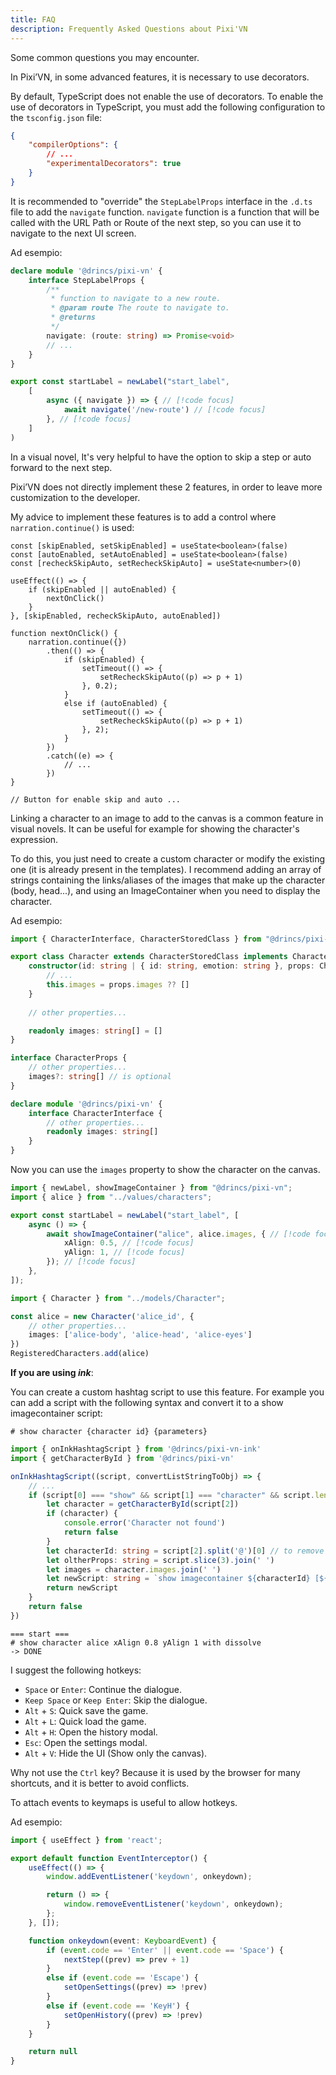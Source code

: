 ```yaml
---
title: FAQ
description: Frequently Asked Questions about Pixi'VN
---
```



Some common questions you may encounter.

<Accordions>

<Accordion title="How enable the decorators in TypeScript?" id="how-enable-the-decorators-in-typescript">

In Pixi’VN, in some advanced features, it is necessary to use decorators.

By default, TypeScript does not enable the use of decorators. To enable the use of decorators in TypeScript, you must add the following configuration to the `tsconfig.json` file:

```json title="tsconfig.json"
{
    "compilerOptions": {
        // ...
        "experimentalDecorators": true
    }
}
```

</Accordion>

<Accordion title="How use navigation function in step/label?" id="how-use-navigation-function-in-step-label">

It is recommended to "override" the `StepLabelProps` interface in the `.d.ts` file to add the `navigate` function. `navigate` function is a function that will be called with the URL Path or Route of the next step, so you can use it to navigate to the next UI screen.

Ad esempio:

```ts tab="pixi-vn.d.ts"
declare module '@drincs/pixi-vn' {
    interface StepLabelProps {
        /**
         * function to navigate to a new route.
         * @param route The route to navigate to.
         * @returns 
         */
        navigate: (route: string) => Promise<void>
        // ...
    }
}
```

```ts tab="labels/startLabel.ts"
export const startLabel = newLabel("start_label",
    [
        async ({ navigate }) => { // [!code focus]
            await navigate('/new-route') // [!code focus]
        }, // [!code focus]
    ]
)
```

</Accordion>

<Accordion title="Skip step and Auto Forward" id="skip-step-and-auto-forward">

In a visual novel, It's very helpful to have the option to skip a step or auto forward to the next step.

Pixi’VN does not directly implement these 2 features, in order to leave more customization to the developer.

My advice to implement these features is to add a control where `narration.continue()` is used:

```tsx title="React example"
const [skipEnabled, setSkipEnabled] = useState<boolean>(false)
const [autoEnabled, setAutoEnabled] = useState<boolean>(false)
const [recheckSkipAuto, setRecheckSkipAuto] = useState<number>(0)

useEffect(() => {
    if (skipEnabled || autoEnabled) {
        nextOnClick()
    }
}, [skipEnabled, recheckSkipAuto, autoEnabled])

function nextOnClick() {
    narration.continue({})
        .then(() => {
            if (skipEnabled) {
                setTimeout(() => {
                    setRecheckSkipAuto((p) => p + 1)
                }, 0.2);
            }
            else if (autoEnabled) {
                setTimeout(() => {
                    setRecheckSkipAuto((p) => p + 1)
                }, 2);
            }
        })
        .catch((e) => {
            // ...
        })
}

// Button for enable skip and auto ...
```

</Accordion>

<Accordion title="How to link a character to an image to add to the canvas?" id="how-to-link-a-character-to-an-image">

Linking a character to an image to add to the canvas is a common feature in visual novels. It can be useful for example for showing the character's expression.

To do this, you just need to create a <DynamicLink href="/start/character#custom-class">custom character</DynamicLink> or modify the existing one (it is already present in the templates).
I recommend adding an array of strings containing the links/aliases of the images that make up the character (body, head...), and using an <DynamicLink href="/start/canvas-image-container">ImageContainer</DynamicLink> when you need to display the character.

Ad esempio:

```ts tab="models/Character.ts"
import { CharacterInterface, CharacterStoredClass } from "@drincs/pixi-vn";

export class Character extends CharacterStoredClass implements CharacterInterface {
    constructor(id: string | { id: string, emotion: string }, props: CharacterProps) {
        // ...
        this.images = props.images ?? []
    }
    
    // other properties...

    readonly images: string[] = []
}

interface CharacterProps {
    // other properties...
    images?: string[] // is optional
}
```

```ts tab="pixi-vn.d.ts"
declare module '@drincs/pixi-vn' {
    interface CharacterInterface {
        // other properties...
        readonly images: string[]
    }
}
```

Now you can use the `images` property to show the character on the canvas.

```ts tab="labels/startLabel.ts"
import { newLabel, showImageContainer } from "@drincs/pixi-vn";
import { alice } from "../values/characters";

export const startLabel = newLabel("start_label", [
    async () => {
        await showImageContainer("alice", alice.images, { // [!code focus]
            xAlign: 0.5, // [!code focus]
            yAlign: 1, // [!code focus]
        }); // [!code focus]
    },
]);
```

```ts tab="values/characters.ts"
import { Character } from "../models/Character";

const alice = new Character('alice_id', {
    // other properties...
    images: ['alice-body', 'alice-head', 'alice-eyes']
})
RegisteredCharacters.add(alice)
```

**If you are using _ink_**:

You can create a <DynamicLink href="/ink/hashtag">custom hashtag script</DynamicLink> to use this feature.
For example you can add a script with the following syntax and convert it to a <DynamicLink href="/ink/canvas#show-a-image-container-in-ink">show imagecontainer script</DynamicLink>:

```ink title="ink"
# show character {character id} {parameters}
```

```ts tab="utils/ink-utility.ts"
import { onInkHashtagScript } from '@drincs/pixi-vn-ink'
import { getCharacterById } from '@drincs/pixi-vn'

onInkHashtagScript((script, convertListStringToObj) => {
    // ...
    if (script[0] === "show" && script[1] === "character" && script.length > 2) {
        let character = getCharacterById(script[2])
        if (character) {
            console.error('Character not found')
            return false 
        }
        let characterId: string = script[2].split('@')[0] // to remove the emotion
        let oltherProps: string = script.slice(3).join(' ')
        let images = character.images.join(' ')
        let newScript: string = `show imagecontainer ${characterId} [${images}] ${oltherProps}`
        return newScript
    }
    return false
})
```

```ink tab="ink/start.ink"
=== start ===
# show character alice xAlign 0.8 yAlign 1 with dissolve
-> DONE
```

</Accordion>

<Accordion title="Keyboard shortcuts (hotkeys)" id="hotkeys">

I suggest the following hotkeys:

- `Space` or `Enter`: Continue the dialogue.
- `Keep Space` or `Keep Enter`: Skip the dialogue.
- `Alt` + `S`: Quick save the game.
- `Alt` + `L`: Quick load the game.
- `Alt` + `H`: Open the history modal.
- `Esc`: Open the settings modal.
- `Alt` + `V`: Hide the UI (Show only the canvas).

Why not use the `Ctrl` key? Because it is used by the browser for many shortcuts, and it is better to avoid conflicts.

</Accordion>

<Accordion title="Attaching events to keymaps to allow hotkeys" id="keymaps-events">

To attach events to keymaps is useful to allow hotkeys.

Ad esempio:

```ts title="EventInterceptor.ts"
import { useEffect } from 'react';

export default function EventInterceptor() {
    useEffect(() => {
        window.addEventListener('keydown', onkeydown);

        return () => {
            window.removeEventListener('keydown', onkeydown);
        };
    }, []);

    function onkeydown(event: KeyboardEvent) {
        if (event.code == 'Enter' || event.code == 'Space') {
            nextStep((prev) => prev + 1)
        }
        else if (event.code == 'Escape') {
            setOpenSettings((prev) => !prev)
        }
        else if (event.code == 'KeyH') {
            setOpenHistory((prev) => !prev)
        }
    }

    return null
}
```

</Accordion>

</Accordions>
